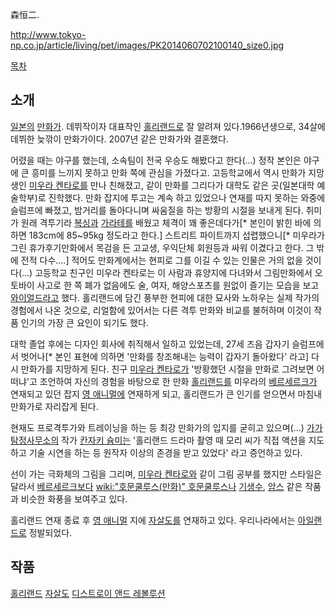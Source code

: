 森恒二. 

http://www.tokyo-np.co.jp/article/living/pet/images/PK2014060702100140_size0.jpg

[[목차]]
== 소개 == 
[[일본]]의 [[만화가]]. 데뷔작이자 대표작인 [[홀리랜드]]로 잘 알려져 있다.1966년생으로, 34살에 데뷔한 늦깎이 만화가이다. 2007년 같은 만화가와 결혼했다.

어렸을 때는 야구를 했는데, 소속팀이 전국 우승도 해봤다고 한다(...) 정작 본인은 야구에 큰 흥미를 느끼지 못하고 만화 쪽에 관심을 가졌다고. 고등학교에서 역시 만화가 지망생인 [[미우라 켄타로]]를 만나 친해졌고, 같이 만화를 그리다가 대학도 같은 곳(일본대학 예술학부)로 진학했다. 만화 잡지에 투고는 계속 하고 있었으나 연재를 따지 못하는 와중에 슬럼프에 빠졌고, 밤거리를 돌아다니며 싸움질을 하는 방황의 시절을 보내게 된다. 취미가 원래 격투기라 [[복싱]]과 [[가라테]]를 배웠고 체격이 꽤 좋은데다가[* 본인이 밝힌 바에 의하면 183cm에 85~95kg 정도라고 한다.] 스트리트 파이트까지 섭렵했으니[* 미우라가 그린 휴가후기만화에서 목검을 든 고교생, 우익단체 회원등과 싸워 이겼다고 한다. 그 밖에 전적 다수....] 적어도 만화계에서는 현피로 그를 이길 수 있는 인물은 거의 없을 것이다(...) 
고등학교 친구인 미우라 켄타로는 이 사람과 휴양지에 다녀와서 그림만화에서 오토바이 사고로 한 쪽 폐가 없음에도 술, 여자, 해양스포츠를 원없이 즐기는 모습을 보고 [[와이얼드]]라고 했다.
홀리랜드에 담긴 풍부한 현피에 대한 묘사와 노하우는 실제 작가의 경험에서 나온 것으로, 리얼함에 있어서는 다른 격투 만화와 비교를 불허하며 이것이 작품 인기의 가장 큰 요인이 되기도 했다.

대학 졸업 후에는 디자인 회사에 취직해서 일하고 있었는데, 27세 즈음 갑자기 슬럼프에서 벗어나[* 본인 표현에 의하면 '만화를 창조해내는 능력이 갑자기 돌아왔다' 라고] 다시 만화가를 지망하게 된다. 친구 [[미우라 켄타로]]가 '방황했던 시절을 만화로 그려보면 어떠냐'고 조언하여 자신의 경험을 바탕으로 한 만화 [[홀리랜드]]를 미우라의 [[베르세르크]]가 연재되고 있던 잡지 [[영 애니멀]]에 연재하게 되고, 홀리랜드가 큰 인기를 얻으면서 마침내 만화가로 자리잡게 된다.

현재도 프로격투가와 트레이닝을 하는 등 최강 만화가의 입지를 굳히고 있으며(...) [[가가탐정사무소]]의 작가 [[칸자키 슘미]]는 '홀리랜드 드라마 촬영 때 모리 씨가 직접 액션을 지도하고 기술 시연을 하는 등 원작자 이상의 존경을 받고 있었다' 라고 증언하고 있다.

선이 가는 극화체의 그림을 그리며, [[미우라 켄타로]]와 같이 그림 공부를 했지만 스타일은 달라서 [[베르세르크]]보다 [[wiki:"호문쿨루스(만화)" 호문쿨루스]]나 [[기생수]], [[암스]] 같은 작품과 비슷한 화풍을 보여주고 있다.

홀리랜드 연재 종료 후 [[영 애니멀]] 지에 [[자살도]]를 연재하고 있다. 우리나라에서는 [[아일랜드]]로 정발되었다. 
== 작품 ==
[[홀리랜드]]
[[자살도]]
[[디스트로이 앤드 레볼루션]]
